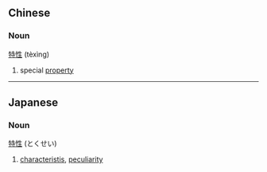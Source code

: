 ==Chinese==
===Noun===
[[特]][[性]] (tèxìng)

# special [[property]]

----
==Japanese==
===Noun===
[[特]][[性]] (とくせい)

# [[characteristis]], [[peculiarity]]